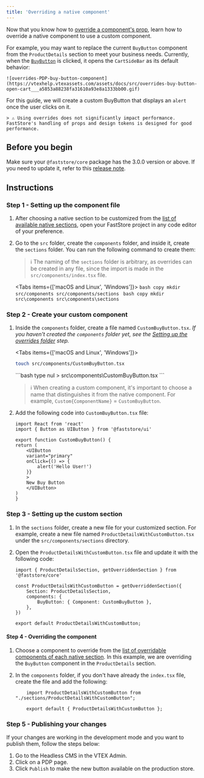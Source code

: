```yaml
---
title: 'Overriding a native component'
---
```


Now that you know how to [override a component's prop](https://developers.vtex.com/docs/guides/faststore/overrides-component-props), learn how to override a native component to use a custom component.

For example, you may want to replace the current `BuyButton` component from the `ProductDetails` section to meet your business needs. Currently, when the [`BuyButton`](https://developers.vtex.com/docs/guides/faststore/molecules-buy-button) is clicked, it opens the `CartSideBar` as its default behavior:

    ![overrides-PDP-buy-button-component](https://vtexhelp.vtexassets.com/assets/docs/src/overrides-buy-button-open-cart___a5853a88238fa31610a93e8a1333bb00.gif)

For this guide, we will create a custom BuyButton that displays an `alert` once the user clicks on it.

    > ⚠️ Using overrides does not significantly impact performance. FastStore's handling of props and design tokens is designed for good performance.

## Before you begin

Make sure your `@faststore/core` package has the 3.0.0 version or above. If you need to update
it, refer to this [release note](https://github.com/vtex/faststore/releases/tag/v3.0.0).

## Instructions

### Step 1 - Setting up the component file

1. After choosing a native section to be customized from the [list of available native sections](https://developers.vtex.com/docs/guides/faststore/building-sections-list-of-native-sections), open your FastStore project in any code editor of your preference.
2. Go to the `src` folder, create the `components` folder, and inside it, create the `sections` folder. You can run the following command to create them:

    > ℹ️ The naming of the `sections` folder is arbitrary, as overrides can be created in any file, since the import is made in the `src/components/index.tsx` file. 

    <Tabs items={['macOS and Linux', 'Windows']}>
        <Tab>```bash copy mkdir src/components src/components/sections ```</Tab>
        <Tab>```bash copy mkdir src\components src\components\sections ```</Tab>
    </Tabs>

### Step 2 - Create your custom component

1. Inside the `components` folder, create a file named `CustomBuyButton.tsx`. _If you haven't created the `components` folder yet, see the [Setting up the overrides folder](https://developers.vtex.com/docs/guides/faststore/building-sections-overriding-components-and-props#step-1---setting-up-the-overrides-folder) step._

    <Tabs items={['macOS and Linux', 'Windows']}>
    <Tab>
    ```bash
    touch src/components/CustomBuyButton.tsx
    ```
    </Tab>
    <Tab>
    ```bash
    type nul > src\components\CustomBuyButton.tsx
    ```
    </Tab>
    </Tabs>

    > ℹ️ When creating a custom component, it's important to choose a name that distinguishes it from the native component. For example, `Custom{ComponentName}` = `CustomBuyButton`.

2. Add the following code into `CustomBuyButton.tsx` file:

    ```tsx CustomBuyButton.tsx
    import React from 'react'
    import { Button as UIButton } from '@faststore/ui'

    export function CustomBuyButton() {
    return (
        <UIButton
        variant="primary"
        onClick={() => {
            alert('Hello User!')
        }}
        >
        New Buy Button
        </UIButton>
    )
    }
    ```

### Step 3 - Setting up the custom section

1. In the `sections` folder, create a new file for your customized section. For example, create a new file named `ProductDetailsWithCustomButton.tsx` under the `src/components/sections` directory.
2. Open the `ProductDetailsWithCustomButton.tsx` file and update it with the following code:

    ```tsx ProductDetailsWithCustomButton.tsx
    import { ProductDetailsSection, getOverriddenSection } from '@faststore/core'

    const ProductDetailsWithCustomButton = getOverriddenSection({
        Section: ProductDetailsSection,
        components: {
            BuyButton: { Component: CustomBuyButton },
        },
    })

    export default ProductDetailsWithCustomButton;
    ```

#### Step 4 - Overriding the component

1. Choose a component to override from the [list of overridable components of each native section](https://developers.vtex.com/docs/guides/faststore/building-sections-list-of-native-sections). 
In this example, we are overriding the `BuyButton` component in the `ProductDetails` section.
2. In the `components` folder, if you don't have already the `index.tsx` file, create the file and add the following:

    ```tsx components/index.tsx
        import ProductDetailsWithCustomButton from "./sections/ProductDetailsWithCustomButton";

        export default { ProductDetailsWithCustomButton };

    ```

### Step 5 - Publishing your changes

If your changes are working in the development mode and you want to publish them, follow the steps below:

1. Go to the Headless CMS in the VTEX Admin.
2. Click on a PDP page.
3. Click `Publish` to make the new button available on the production store.
